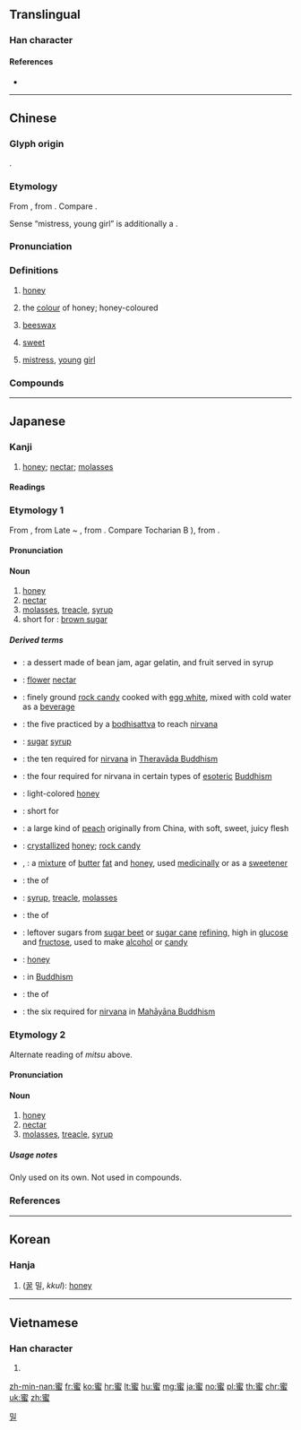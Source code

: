 {{character info/new}}
==Translingual==

===Han character===
{{Han char|rn=142|rad=虫|as=08|sn=14|four=30136|canj=JPHI|ids=⿱宓虫}}

====References====
* {{Han ref|kx=1085.360|dkj=33143|dj=1553.060|hdz=42866.070|uh=871C|ud=34588|bh=BB65|bd=47973}}

----

==Chinese==
{{zh-forms}}

===Glyph origin===
{{Han etym}}
{{Han compound|宓|虫|t2=small insect|ls=psc|c1=p|c2=s}}.

===Etymology===
From {{der|zh|ine-toc-pro|*ḿət(ə)}}, from {{der|zh|ine-pro|*médʰu||mead}}. Compare {{cog|txb|mit||honey}}.

Sense “mistress, young girl” is additionally a {{zh-psm|miss|nocap=1}}.

===Pronunciation===
{{zh-pron
|m=mì
|m-s=mi2
|c=mat6
|h=pfs=me̍t
|md=mĭk
|mn=bi̍t
|mn-t=bhig8/mig8
|mn-t_note=bhig8 - vernacular; mig8 - literary
|w=5miq
|mc=y
|oc=y
|ma=
|cat=n,a
}}

===Definitions===
{{zh-hanzi}}

# [[honey]]
#: {{zh-x|蜂蜜|honey}}
#: {{zh-x|蜜蜂|honeybee}}
# the [[colour]] of honey; honey-coloured
#: {{zh-x|蜜色|colour of honey}}
# [[beeswax]]
#: {{zh-x|蜜燭|candle}}
# [[sweet]]
#: {{zh-x|甜蜜|sweet, happy}}
#: {{zh-x|水蜜桃|honey peach}}
#: {{zh-x|甜言蜜語|sweet words and honeyed phrases; cajolery}}
# [[mistress]], [[young]] [[girl]]
#: {{zh-x|小蜜|mistress}}
#: {{zh-x|閨蜜|girlfriend (of female)}}

===Compounds===
{{zh-der|仙草蜜|六波羅蜜|刀頭蜜|口甜如蜜|口蜜腹劍|度蜜月|搖蜜|水蜜桃|波羅蜜|甜嘴蜜舌|甜甜蜜蜜|甜蜜|甜言蜜語|糖舌蜜口|糖蜜|花甜蜜嘴|花蜜|蜂蜜|蜜丸子|蜜供|蜜房|蜜月|蜜月期|蜜月橋牌|蜜林檎|蜜果冰|蜜柑|蜜棗|蜜橘|蜜橙糕|蜜水|蜜源|蜜煎|蜜筒|蜜糕|蜜罐兒|蜜腺|蜜色|蜜蜂|蜜蟻|蜜蠟|蜜裡調油|蜜豆冰|蜜酒|蜜餞|蜜餞砒霜|蜜香|釀蜜|黃花蜜菜}}

----

==Japanese==

===Kanji===
{{ja-kanji|grade=|rs=虫08}}

# [[honey]]; [[nectar]]; [[molasses]]

====Readings====
{{ja-readings
|goon=[[みつ]] (mitsu), [[みち]] (michi)
|kanon=[[びつ]] (bitsu)
}}

===Etymology 1===
{{ja-kanjitab|yomi=on|みつ}}
From {{etyl|ltc|ja|sort=みつ}} {{m|ltc|蜜|tr=*mjit}}, from Late {{etyl|och|ja|sort=みつ}} {{m|och|*mjit}} ~ {{m|och|*mit}}, from {{etyl|ine-toc-pro|ja|sort=みつ}} {{m|ine-toc-pro|*ḿət(ə)}}. Compare Tocharian B {{m|txb|mit||honey}}), from {{etyl|ine-pro|ja|sort=みつ}} {{m|ine-pro|*médʰu||mead}}.

====Pronunciation====
{{ja-pron|yomi=goon|みつ|acc=1|acc_ref=DJR}}

====Noun====
{{ja-noun|みつ}}

# [[honey]]
# [[nectar]]
# [[molasses]], [[treacle]], [[syrup]]
# short for {{m|ja|蜜砂糖|tr=mitsuzatō}}: [[brown sugar]]

=====Derived terms=====
{{der-top}}
* {{ja-r|餡蜜|あんみつ}}: a dessert made of bean jam, agar gelatin, and fruit served in syrup
* {{ja-r|花蜜|かみつ}}: [[flower]] [[nectar]]
* {{ja-r|氷蜜|こおりみつ}}: finely ground [[rock candy]] cooked with [[egg white]], mixed with cold water as a [[beverage]]
* {{ja-r|五波羅蜜|ご はらみつ}}: the five {{m|sa|पारमिता||perfection; completeness}} practiced by a [[bodhisattva]] to reach [[nirvana]]
* {{ja-r|砂糖蜜|さとう みつ}}: [[sugar]] [[syrup]]
* {{ja-r|十波羅蜜|じっぱらみつ}}: the ten {{m|sa|पारमिता||perfection; completeness}} required for [[nirvana]] in [[w:Theravada|Theravāda Buddhism]]
* {{ja-r|四波羅蜜|し はらみつ}}: the four {{m|sa|पारमिता||perfection; completeness}} required for nirvana in certain types of [[esoteric]] [[Buddhism]]
* {{ja-r|白蜜|しろみつ}}: light-colored [[honey]]
* {{ja-r|水密|すいみつ}}: short for {{ja-r|水密桃|すいみつとう}}
* {{ja-r|水密桃|すいみつとう}}: a large kind of [[peach]] originally from China, with soft, sweet, juicy flesh
* {{ja-r|石蜜|せきみつ}}: [[crystallized]] [[honey]]; [[rock candy]]
* {{ja-r|酥蜜|そみつ}}, {{ja-r|蘇蜜|そみつ}}: a [[mixture]] of [[butter]] [[fat]] and [[honey]], used [[medicinally]] or as a [[sweetener]]
* {{ja-r|檀波羅蜜|だん はらみつ}}: the {{m|sa|पारमिता||perfection; completeness}} of {{m|sa|दान||generosity, giving}}
* {{ja-r|糖蜜|とうみつ}}: [[syrup]], [[treacle]], [[molasses]]
* {{ja-r|忍辱波羅蜜|にんにく はらみつ}}: the {{m|sa|पारमिता||perfection; completeness}} of {{m|sa|क्षान्ति||patience}}
* {{ja-r|廃糖蜜|はい とうみつ}}: leftover sugars from [[sugar beet]] or [[sugar cane]] [[refining]], high in [[glucose]] and [[fructose]], used to make [[alcohol]] or [[candy]]
* {{ja-r|蜂蜜|はちみつ}}: [[honey]]
* {{ja-r|波羅蜜|はらみつ}}: {{m|sa|पारमिता||perfection; completeness}} in [[Buddhism]]
* {{ja-r|般若波羅蜜|はんにゃ はらみつ}}: the {{m|sa|पारमिता||perfection; completeness}} of {{m|sa|प्रज्ञा||wisdom}}
* {{ja-r|六波羅蜜|ろく はらみつ}}: the six {{m|sa|पारमिता||perfection; completeness}} required for [[nirvana]] in [[w:Mahāyāna|Mahāyāna Buddhism]]
{{der-bottom}}

===Etymology 2===
{{ja-kanjitab|yomi=on|みち}}
Alternate reading of ''mitsu'' above.

====Pronunciation====
{{ja-pron|yomi=goon|みち|acc=1|acc_ref=DJR}}

====Noun====
{{ja-noun|みち}}

# [[honey]]
# [[nectar]]
# [[molasses]], [[treacle]], [[syrup]]

=====Usage notes=====
Only used on its own. Not used in compounds.

===References===
<references/>

----

==Korean==

===Hanja===
{{ko-hanja|hangeul=밀|eumhun=|rv=mil|mr=mil|y=mil}}

# ([[꿀]] 밀, ''kkul''): [[honey]]

[[Category:Hanja readings|밀]]

----

==Vietnamese==

===Han character===
{{vi-hantu|[[mật]]|rs=虫08}}

# {{defn|lang=vi|sort=虫08}}

[[zh-min-nan:蜜]]
[[fr:蜜]]
[[ko:蜜]]
[[hr:蜜]]
[[lt:蜜]]
[[hu:蜜]]
[[mg:蜜]]
[[ja:蜜]]
[[no:蜜]]
[[pl:蜜]]
[[th:蜜]]
[[chr:蜜]]
[[uk:蜜]]
[[zh:蜜]]